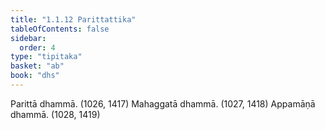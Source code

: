 ```yaml
---
title: "1.1.12 Parittattika"
tableOfContents: false
sidebar:
  order: 4
type: "tipitaka"
basket: "ab"
book: "dhs"
---
```



<DynamicBreadcrumb />

<Division number="12" book="dhs">

<Paragraph number="35" book="dhs">
Parittā dhammā. (<Emphasis>1026, 1417</Emphasis>)
</Paragraph>

<Paragraph number="36" book="dhs">
Mahaggatā dhammā. (<Emphasis>1027, 1418</Emphasis>)
</Paragraph>

<Paragraph number="37" book="dhs">
Appamāṇā dhammā. (<Emphasis>1028, 1419</Emphasis>)
</Paragraph>
</Division>